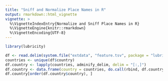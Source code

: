 ```yaml
---
title: "Sniff and Normalize Place Names in R"
output: rmarkdown::html_vignette
vignette: >
  %\VignetteIndexEntry{Normalize and Sniff Place Names in R}
  %\VignetteEngine{knitr::rmarkdown}
  %\VignetteEncoding{UTF-8}
---
```


```r
library(lubricity)
```

```r
df <- read.delim(system.file("extdata", "feature.tsv", package = "lubricity"))
countries <- unique(df$country)
df.country <- lapply(countries, adminify_delim, delim = "[:,]")
df.country <- data.frame(country = countries, do.call(rbind, df.country))
df.country[order(df.country$country), ]
```
